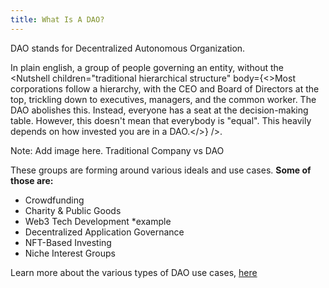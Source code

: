```yaml
---
title: What Is A DAO?
---
```


DAO stands for Decentralized Autonomous Organization.

In plain english, a group of people governing an entity, without the <Nutshell children="traditional hierarchical structure" body={<>Most corporations follow a hierarchy, with the CEO and Board of Directors at the top, trickling down to executives, managers, and the common worker.      The DAO abolishes this.      Instead, everyone has a seat at the decision-making table.      However, this doesn't mean that everybody is "equal". This heavily depends on how invested you are in a DAO.</>} />.

Note: Add image here.
Traditional Company vs DAO

These groups are forming around various ideals and use cases. **Some of those are:**

* Crowdfunding
* Charity & Public Goods
* Web3 Tech Development \*example
* Decentralized Application Governance
* NFT-Based Investing
* Niche Interest Groups

Learn more about the various types of DAO use cases, [here](https://101blockchains.com/types-of-dao)
